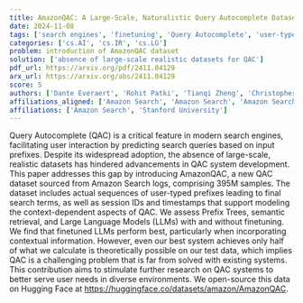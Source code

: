 ```yaml
---
title: AmazonQAC: A Large-Scale, Naturalistic Query Autocomplete Dataset
date: 2024-11-08
tags: ['search engines', 'finetuning', 'Query Autocomplete', 'user-typed prefixes', 'Prefix Trees', 'semantic retrieval', 'Large Language Models', 'user needs', 'context-dependent modeling', 'AmazonQAC dataset', 'large-scale datasets']
categories: ['cs.AI', 'cs.IR', 'cs.LG']
problem: introduction of AmazonQAC dataset
solution: ['absence of large-scale realistic datasets for QAC']
pdf_url: https://arxiv.org/pdf/2411.04129
arx_url: https://arxiv.org/abs/2411.04129
score: 5
authors: ['Dante Everaert', 'Rohit Patki', 'Tianqi Zheng', 'Christopher Potts']
affiliations_aligned: ['Amazon Search', 'Amazon Search', 'Amazon Search', 'Stanford University']
affiliations: ['Amazon Search', 'Stanford University']
---
```



Query Autocomplete (QAC) is a critical feature in modern search engines, facilitating user interaction by predicting search queries based on input prefixes. Despite its widespread adoption, the absence of large-scale, realistic datasets has hindered advancements in QAC system development. This paper addresses this gap by introducing AmazonQAC, a new QAC dataset sourced from Amazon Search logs, comprising 395M samples. The dataset includes actual sequences of user-typed prefixes leading to final search terms, as well as session IDs and timestamps that support modeling the context-dependent aspects of QAC. We assess Prefix Trees, semantic retrieval, and Large Language Models (LLMs) with and without finetuning. We find that finetuned LLMs perform best, particularly when incorporating contextual information. However, even our best system achieves only half of what we calculate is theoretically possible on our test data, which implies QAC is a challenging problem that is far from solved with existing systems. This contribution aims to stimulate further research on QAC systems to better serve user needs in diverse environments. We open-source this data on Hugging Face at https://huggingface.co/datasets/amazon/AmazonQAC.